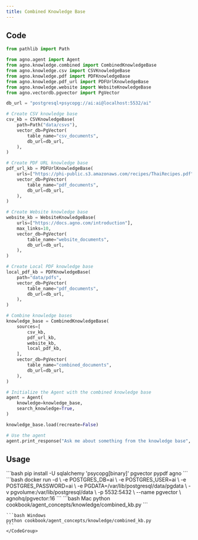 ```yaml
---
title: Combined Knowledge Base
---
```


## Code

```python
from pathlib import Path

from agno.agent import Agent
from agno.knowledge.combined import CombinedKnowledgeBase
from agno.knowledge.csv import CSVKnowledgeBase
from agno.knowledge.pdf import PDFKnowledgeBase
from agno.knowledge.pdf_url import PDFUrlKnowledgeBase
from agno.knowledge.website import WebsiteKnowledgeBase
from agno.vectordb.pgvector import PgVector

db_url = "postgresql+psycopg://ai:ai@localhost:5532/ai"

# Create CSV knowledge base
csv_kb = CSVKnowledgeBase(
    path=Path("data/csvs"),
    vector_db=PgVector(
        table_name="csv_documents",
        db_url=db_url,
    ),
)

# Create PDF URL knowledge base
pdf_url_kb = PDFUrlKnowledgeBase(
    urls=["https://phi-public.s3.amazonaws.com/recipes/ThaiRecipes.pdf"],
    vector_db=PgVector(
        table_name="pdf_documents",
        db_url=db_url,
    ),
)

# Create Website knowledge base
website_kb = WebsiteKnowledgeBase(
    urls=["https://docs.agno.com/introduction"],
    max_links=10,
    vector_db=PgVector(
        table_name="website_documents",
        db_url=db_url,
    ),
)

# Create Local PDF knowledge base
local_pdf_kb = PDFKnowledgeBase(
    path="data/pdfs",
    vector_db=PgVector(
        table_name="pdf_documents",
        db_url=db_url,
    ),
)

# Combine knowledge bases
knowledge_base = CombinedKnowledgeBase(
    sources=[
        csv_kb,
        pdf_url_kb,
        website_kb,
        local_pdf_kb,
    ],
    vector_db=PgVector(
        table_name="combined_documents",
        db_url=db_url,
    ),
)

# Initialize the Agent with the combined knowledge base
agent = Agent(
    knowledge=knowledge_base,
    search_knowledge=True,
)

knowledge_base.load(recreate=False)

# Use the agent
agent.print_response("Ask me about something from the knowledge base", markdown=True)
```

## Usage

<Steps>
  <Snippet file="create-venv-step.mdx" />

  <Step title="Install libraries">
    ```bash
    pip install -U sqlalchemy 'psycopg[binary]' pgvector pypdf agno
    ```
  </Step>

  <Step title="Run PgVector">
    ```bash
    docker run -d \
      -e POSTGRES_DB=ai \
      -e POSTGRES_USER=ai \
      -e POSTGRES_PASSWORD=ai \
      -e PGDATA=/var/lib/postgresql/data/pgdata \
      -v pgvolume:/var/lib/postgresql/data \
      -p 5532:5432 \
      --name pgvector \
      agnohq/pgvector:16
    ```
  </Step>

  <Step title="Run Agent">
    <CodeGroup>
    ```bash Mac
    python cookbook/agent_concepts/knowledge/combined_kb.py
    ```

    ```bash Windows
    python cookbook/agent_concepts/knowledge/combined_kb.py
    ```
    </CodeGroup>
  </Step>
</Steps>